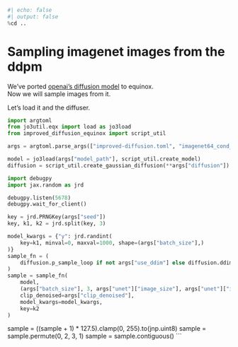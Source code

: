 ```python
#| echo: false
#| output: false
%cd ..
```

# Sampling imagenet images from the ddpm

We've ported [openai's diffusion model](https://github.com/openai/improved-diffusion) to equinox.  
Now we will sample images from it.

Let's load it and the diffuser.

```python
import argtoml
from jo3util.eqx import load as jo3load
from improved_diffusion_equinox import script_util

args = argtoml.parse_args(["improved-diffusion.toml", "imagenet64_cond_270M_250K.toml"])

model = jo3load(args["model_path"], script_util.create_model)
diffusion = script_util.create_gaussian_diffusion(**args["diffusion"])
```

```python
import debugpy
import jax.random as jrd

debugpy.listen(5678)
debugpy.wait_for_client()

key = jrd.PRNGKey(args["seed"])
key, k1, k2 = jrd.split(key, 3)

model_kwargs = {"y": jrd.randint(
    key=k1, minval=0, maxval=1000, shape=(args["batch_size"],)
)}
sample_fn = (
    diffusion.p_sample_loop if not args["use_ddim"] else diffusion.ddim_sample_loop
)
sample = sample_fn(
    model,
    (args["batch_size"], 3, args["unet"]["image_size"], args["unet"]["image_size"]),
    clip_denoised=args["clip_denoised"],
    model_kwargs=model_kwargs,
    key=k2
)
```
sample = ((sample + 1) * 127.5).clamp(0, 255).to(jnp.uint8)
sample = sample.permute(0, 2, 3, 1)
sample = sample.contiguous()
```



























